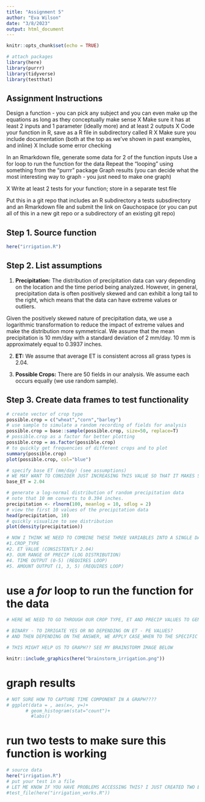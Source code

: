 ```yaml
---
title: "Assignment 5"
author: "Eva Wilson"
date: "3/8/2023"
output: html_document
---
```


```r
knitr::opts_chunk$set(echo = TRUE)

# attach packages 
library(here)
library(purrr)
library(tidyverse)
library(testthat)
```

## Assignment Instructions 

Design a function - you can pick any subject and you can even make up the equations as long as they conceptually make sense
  X Make sure it has at least 2 inputs and 1 parameter (ideally more) and at least 2 outputs
  X Code your function in R, save as a R file in subdirectory called R
  X Make sure you include documentation (both at the top as we’ve shown in past examples, and inline)
  X Include some error checking

In an Rmarkdown file, generate some data for 2 of the function inputs
  Use a for loop to run the function for the data
  Repeat the “looping” using something from the “purrr” package
  Graph results (you can decide what the most interesting way to graph - you just need to make one graph)

X Write at least 2 tests for your function; store in a separate test file

Put this in a git repo that includes an R subdirectory a tests subsdirectory and an Rmarkdown file and submit the link on Gauchospace (or you can put all of this in a new git repo or a subdirectory of an existing git repo)

## Step 1. Source function 
```r
here("irrigation.R")
```

## Step 2. List assumptions 

1. **Precipitation:** The distribution of precipitation data can vary depending on the location and the time period being analyzed. However, in general, precipitation data is often positively skewed and can exhibit a long tail to the right, which means that the data can have extreme values or outliers.

Given the positively skewed nature of precipitation data, we use a logarithmic transformation to reduce the impact of extreme values and make the distribution more symmetrical. We assume that the mean precipitation is 10 mm/day with a standard deviation of 2 mm/day. 10 mm is approximately equal to 0.3937 inches. 

2. **ET:** We assume that average ET is consistent across all grass types is 2.04.

3. **Possible Crops:** There are 50 fields in our analysis. We assume each occurs equally (we use random sample).

## Step 3. Create data frames to test functionality
```r
# create vector of crop type
possible.crop = c("wheat","corn","barley")
# use sample to simulate a random recording of fields for analysis
possible.crop = base::sample(possible.crop, size=50, replace=T)
# possible.crop as a factor for better plotting
possible.crop = as.factor(possible.crop)
# to quickly get frequencies of different crops and to plot 
summary(possible.crop)
plot(possible.crop, col="blue")

# specify base ET (mm/day) (see assumptions)
# WE MAY WANT TO CONSIDER JUST INCREASING THIS VALUE SO THAT IT MAKES SENSE WITH OUR BIN VALUES SPECIFIED IN OUR FUNCTION 
base_ET = 2.04

# generate a log-normal distribution of random precipitation data
# note that 10 mm converts to 0.394 inches.  
precipitation <- rlnorm(100, meanlog = 10, sdlog = 2)
# view the first 10 values of the precipitation data
head(precipitation, 10)
# quickly visualize to see distribution
plot(density(precipitation))

# NOW I THINK WE NEED TO COMBINE THESE THREE VARIABLES INTO A SINGLE DATA FRAME WHERE WE HAVE: 
#1.CROP_TYPE
#2. ET VALUE (CONSISTENTLY 2.04)
#3. OUR RANGE OF PRECIP (LOG DISTRIBUTION)
#4. TIME OUTPUT (0-5) (REQUIRES LOOP)
#5. AMOUNT OUTPUT (1, 3, 5) (REQUIRES LOOP)
```

# use a *for* loop to run the function for the data 
```r
# HERE WE NEED TO GO THROUGH OUR CROP TYPE, ET AND PRECIP VALUES TO GENERATE TWO OUTPUTS: TIME AND AMOUNT. I ALMOST WONDER IF IT MAKES SENSE TO CHANGE THE "TIME" COMPONENT TO JUST A 

# BINARY - TO IRRIGATE YES OR NO DEPENDING ON ET - PE VALUES? 
# AND THEN DEPENDING ON THE ANSWER, WE APPLY CASE_WHEN TO THE SPECIFIC CROP 

# THIS MIGHT HELP US TO GRAPH?? SEE MY BRAINSTORM IMAGE BELOW

knitr::include_graphics(here("brainstorm_irrigation.png"))
```

# graph results
```r
# NOT SURE HOW TO CAPTURE TIME COMPONENT IN A GRAPH???? 
# ggplot(data = , aes(x=, y=)+
       # geom_histogram(stat="count")+
         #labs()
```

# run two tests to make sure this function is working
```r
# source data
here("irrigation.R")
# put your test in a file
# LET ME KNOW IF YOU HAVE PROBLEMS ACCESSING THIS? I JUST CREATED TWO BASIC FUNCTION TESTS USING EXPECT_EQUAL
#test_file(here("irrigation_works.R"))
```
